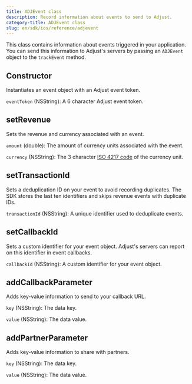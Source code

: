 ```yaml
---
title: ADJEvent class
description: Record information about events to send to Adjust.
category-title: ADJEvent class
slug: en/sdk/ios/reference/adjevent
---
```



This class contains information about events triggered in your application. You can send this information to Adjust's servers by passing an `ADJEvent` object to the `trackEvent` method.

<Function>

## Constructor

Instantiates an event object with an Adjust event token.

<slot slot="signature">


<ConstructorSig />

</slot>

<slot slot="snippet">


<Constructor />

</slot>

<slot slot="parameters">

`eventToken` (NSString): A 6 character Adjust event token.

</slot>

</Function>

<Function>

## setRevenue

Sets the revenue and currency associated with an event.

<slot slot="signature">


<SetRevenueSig />

</slot>

<slot slot="snippet">


<SetRevenue />

</slot>

<slot slot="parameters">

`amount` (double): The amount of currency units associated with the event.

`currency` (NSString): The 3 character [ISO 4217 code](https://www.iban.com/currency-codes) of the currency unit.

</slot>

</Function>

<Function>

## setTransactionId

Sets a deduplication ID on your event to avoid recording duplicates. The SDK stores the last ten identifiers and skips revenue events with duplicate IDs.

<slot slot="signature">


<SetTransactionIdSig />

</slot>

<slot slot="snippet">


<SetTransactionId />

</slot>

<slot slot="parameters">

`transactionId` (NSString): A unique identifier used to deduplicate events.

</slot>

</Function>

<Function>

## setCallbackId

Sets a custom identifier for your event object. Adjust's servers can report on this identifier in event callbacks.

<slot slot="signatures">


<SetCallbackIdSig />

</slot>

<slot slot="snippet">


<SetCallbackId />

</slot>

<slot slot="parameters">

`callbackId` (NSString): A custom identifier for your event object.

</slot>

</Function>

<Function>

## addCallbackParameter

Adds key-value information to send to your callback URL.

<slot slot="signature">


<AddCallbackParameterSig />

</slot>

<slot slot="snippet">


<AddCallbackParameter />

</slot>

<slot slot="parameters">

`key` (NSString): The data key.

`value` (NSString): The data value.

</slot>

</Function>

<Function>

## addPartnerParameter

Adds key-value information to share with partners.

<slot slot="signature">


<AddPartnerParameterSig />

</slot>

<slot slot="snippet">


<AddPartnerParameter />

</slot>

<slot slot="parameters">

`key` (NSString): The data key.

`value` (NSString): The data value.

</slot>

</Function>
